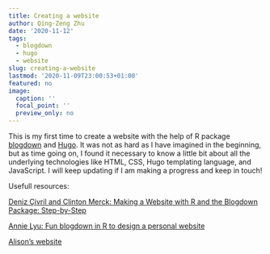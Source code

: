 ```yaml
---
title: Creating a website
author: Qing-Zeng Zhu
date: '2020-11-12'
tags:
  - blogdown
  - hugo
  - website
slug: creating-a-website
lastmod: '2020-11-09T23:00:53+01:00'
featured: no
image:
  caption: ''
  focal_point: ''
  preview_only: no
---
```

This is my first time to create a website with the help of R package [blogdown](https://bookdown.org/yihui/blogdown/) and [Hugo](https://gohugo.io/). It was not as hard as I have imagined in the beginning, but as time going on, I found it necessary to know a little bit about all the underlying technologies like HTML, CSS, Hugo templating language, and JavaScript. I will keep updating if I am making a progress and keep in touch!

Usefull resources:

[Deniz Çivril and Clinton Merck: Making a Website with R and the Blogdown Package: Step-by-Step](https://makingwebsiteswithr.rbind.io/)

[Annie Lyu: Fun blogdown in R to design a personal website](https://annielyu.com/2020/01/12/blogdown-website/)

[Alison's website](https://alison.rbind.io/)


